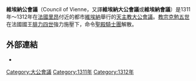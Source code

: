 {{大公會議}}
'''維埃納公會議'''（Council of Vienne，又譯'''維埃納大公會議'''或'''維埃納會議'''）是1311年～1312年在[[法國|法國]][[里昂|里昂]]付近的都市[[維埃納|維埃納]]舉行的[[天主教|天主教]][[大公會議|大公會議]]。[[教宗|教宗]][[克勉五世|克勉五世]]在法國國王[[腓力四世_(法蘭西)|腓力四世]]強力施壓下，命令[[聖殿騎士團|聖殿騎士團]]解散。

== 外部連結 ==
{{Wikiquote}}
* {{CathEncy|wstitle=Council_of_Vienne_(1311-12)}}

{{基督教大公會議}}
{{天主教会史}}
{{Authority control}}

[[Category:大公會議|Category:大公會議]]
[[Category:1311年|Category:1311年]]
[[Category:1312年|Category:1312年]]
